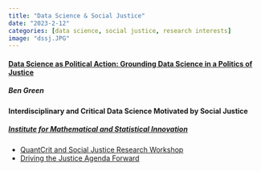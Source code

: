 ```yaml
---
title: "Data Science & Social Justice"
date: "2023-2-12"
categories: [data science, social justice, research interests]
image: "dssj.JPG"
---
```


#### [Data Science as Political Action: Grounding Data Science in a Politics of Justice](https://scholar.harvard.edu/bgreen/publications/data-science-political-action-grounding-data-science-politics-justice)
##### Ben Green

#### Interdisciplinary and Critical Data Science Motivated by Social Justice
##### [*Institute for Mathematical and Statistical Innovation*](https://www.imsi.institute/)
-   [QuantCrit and Social Justice Research Workshop](https://www.imsi.institute/activities/quantcrit-and-social-justice-research/)
-   [Driving the Justice Agenda Forward](https://www.imsi.institute/activities/driving-the-justice-agenda-forward/)